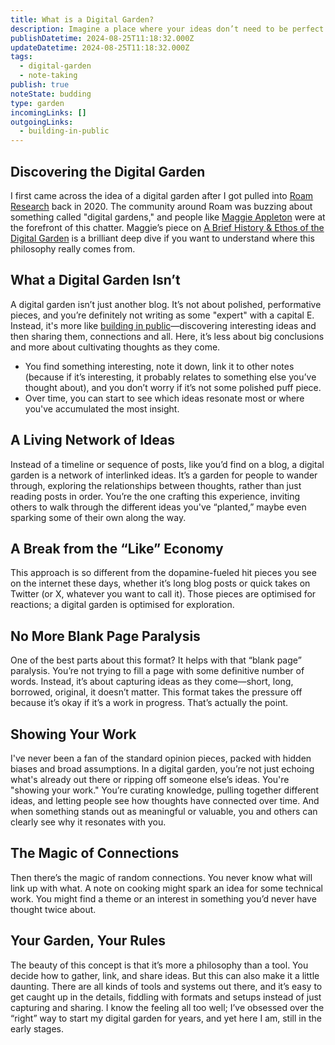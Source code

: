 ```yaml
---
title: What is a Digital Garden?
description: Imagine a place where your ideas don’t need to be perfect or complete to have a purpose. A digital garden is a home for the seeds of your thoughts, a space for cultivating knowledge, and watching your understanding bloom over time.
publishDatetime: 2024-08-25T11:18:32.000Z
updateDatetime: 2024-08-25T11:18:32.000Z
tags:
  - digital-garden
  - note-taking
publish: true
noteState: budding
type: garden
incomingLinks: []
outgoingLinks:
  - building-in-public
---
```

## Discovering the Digital Garden

I first came across the idea of a digital garden after I got pulled into [Roam Research](https://roamresearch.com/) back in 2020. The community around Roam was buzzing about something called "digital gardens," and people like [Maggie Appleton](https://maggieappleton.com/) were at the forefront of this chatter. Maggie’s piece on [A Brief History & Ethos of the Digital Garden](https://maggieappleton.com/garden-history) is a brilliant deep dive if you want to understand where this philosophy really comes from.

## What a Digital Garden Isn’t

A digital garden isn’t just another blog. It’s not about polished, performative pieces, and you’re definitely not writing as some "expert" with a capital E. Instead, it's more like [building in public](/unpublished)—discovering interesting ideas and then sharing them, connections and all. Here, it’s less about big conclusions and more about cultivating thoughts as they come.

- You find something interesting, note it down, link it to other notes (because if it’s interesting, it probably relates to something else you’ve thought about), and you don’t worry if it’s not some polished puff piece.
- Over time, you can start to see which ideas resonate most or where you've accumulated the most insight.

## A Living Network of Ideas

Instead of a timeline or sequence of posts, like you’d find on a blog, a digital garden is a network of interlinked ideas. It’s a garden for people to wander through, exploring the relationships between thoughts, rather than just reading posts in order. You’re the one crafting this experience, inviting others to walk through the different ideas you've “planted,” maybe even sparking some of their own along the way.

## A Break from the “Like” Economy

This approach is so different from the dopamine-fueled hit pieces you see on the internet these days, whether it’s long blog posts or quick takes on Twitter (or X, whatever you want to call it). Those pieces are optimised for reactions; a digital garden is optimised for exploration.

## No More Blank Page Paralysis

One of the best parts about this format? It helps with that “blank page” paralysis. You’re not trying to fill a page with some definitive number of words. Instead, it’s about capturing ideas as they come—short, long, borrowed, original, it doesn’t matter. This format takes the pressure off because it’s okay if it’s a work in progress. That’s actually the point.

## Showing Your Work

I've never been a fan of the standard opinion pieces, packed with hidden biases and broad assumptions. In a digital garden, you’re not just echoing what's already out there or ripping off someone else’s ideas. You're "showing your work." You’re curating knowledge, pulling together different ideas, and letting people see how thoughts have connected over time. And when something stands out as meaningful or valuable, you and others can clearly see why it resonates with you.

## The Magic of Connections

Then there’s the magic of random connections. You never know what will link up with what. A note on cooking might spark an idea for some technical work. You might find a theme or an interest in something you’d never have thought twice about.

## Your Garden, Your Rules

The beauty of this concept is that it’s more a philosophy than a tool. You decide how to gather, link, and share ideas. But this can also make it a little daunting. There are all kinds of tools and systems out there, and it’s easy to get caught up in the details, fiddling with formats and setups instead of just capturing and sharing. I know the feeling all too well; I’ve obsessed over the “right” way to start my digital garden for years, and yet here I am, still in the early stages.
